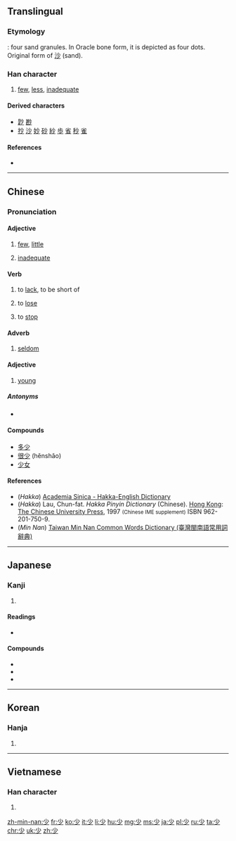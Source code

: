 ==Translingual==
{{stroke order|strokes=4}}
{{stroke order|type=animate}}

===Etymology===
{{liushu|p}} : four sand granules. In Oracle bone form, it is depicted as four dots. Original form of [[沙]] (sand).

===Han character===
{{Han char|rn=42|rad=小|as=01|sn=4|four=9020<sub>0</sub>|canj=火竹 (FH)|ids=⿱[[小]][[丿]]}}

# [[few]], [[less]], [[inadequate]]

====Derived characters====
* [[尟]] [[尠]]
* [[抄]] [[沙]] [[妙]] [[砂]] [[紗]] [[歩]] [[省]] [[秒]] [[雀]]

====References====
* {{Han ref|kx=0296.200|dkj=07475|dj=0590.020|hdz=10561.020|uh=5C11|ud=23569|bh=A4D6|bd=42198}}

----

==Chinese==
{{zh-hanzi-box|[[少]]}}

===Pronunciation===
{{zh-pron
|m=shǎo
|c=siu2,siu3
|h=pfs=sháu, shàu, shéu, shèu;hpy=sau3, sau4, seu3, seu4
|mn=chió/siàu/siáu
|mn_note=chió/siàu - vernacular, siáu - literary
|w=
|mc=y
|oc=y
|ma=zh-shǎo.ogg
|cat=det,a,v,adv
}}

====Adjective====
{{zh-adj|ts|pin=shǎo|tra=|sim=|tas=|pint=shao3}}

# [[few]], [[little]]
#: {{zh-usex|很 少 人 知道 實情。|Few people know the truth.|link=y}}
#: {{zh-usex|隻有 很 少 一點 面包 和 餅干。|There is only a little bread and a few biscuits.|link=y}}
# [[inadequate]]

====Verb====
{{zh-verb|ts|pin=shǎo|tra=|sim=|tas=|pint=shao3}}

# to [[lack]], to be short of
#: {{zh-usex|臥室 裡 少 一 隻 電燈泡。|There 's a light bulb missing in the bedroom.|link=y}}
# to [[lose]]
#: {{zh-usex|他  屋 裡 少 了 東西。|He lost something in his house.|link=y}}
# to [[stop]]
#: {{zh-usex|少 說 廢話！|Stop chattering!|link=y}}

====Adverb====
{{zh-adv|ts|pin=shǎo|tra=|sim=|tas=|pint=shao3}}

# [[seldom]]
#: {{zh-usex|懶惰 的 人 很 少 會 成功。|Lazy people seldom succeed.|link=y}}  

====Adjective====
{{zh-adj|ts|pin=shào|tra=|sim=|tas=|pint=shao4}}

# [[young]]
#: {{zh-usex|年轻|young}}
#: {{zh-usex|別 看 她 歲數 大, 可 長 得 少 相。|Despite her age, she still looked young.|link=y}}

=====Antonyms=====
* {{zh-l|多|duō|a lot}}
  
====Compounds====
*[[多少]]
* [[很少]] (hěnshǎo)
*[[少女]]

====References====
*(''Hakka'') [http://minhakka.ling.sinica.edu.tw/bkg/hakyin/search.php?DETAIL=1&LIMIT=id=35498&dbname=su_tian_1&graph=2 Academia Sinica - Hakka-English Dictionary]
*(''Hakka'') Lau, Chun-fat. ''Hakka Pinyin Dictionary'' (Chinese). [[Hong Kong]]: [[w:Chinese University of Hong Kong|The Chinese University Press]], 1997 <small>(Chinese IME supplement)</small> ISBN 962-201-750-9.
*(''Min Nan'') [http://twblg.dict.edu.tw/holodict_new/result_detail.jsp?n_no=796&curpage=1&sample=%E5%B0%91&radiobutton=1&querytarget=1&limit=20&pagenum=2&rowcount=21 Taiwan Min Nan Common Words Dictionary (臺灣閩南語常用詞辭典)]

----

==Japanese==

===Kanji===
{{ja-kanji|grade=2|rs=小01}}

# {{defn|lang=ja|sort=小01}}

====Readings====
* {{ja-readings|on=[[しょう]] (shō) < [[せう]] (seu)
|kun=[[すくない]] ([[少ない]], sukunai), [[すこし]] ([[少し]], sukoshi), [[しばらく]] (shibaraku)}}

====Compounds====
{{der-top|compounds of 少}}
* {{l|ja|少女|tr=shōjo}}
* {{l|ja|少年|tr=shōnen}}
* {{l|ja|少々|tr=shōshō}}
{{der-bottom}}

----

==Korean==

===Hanja===
{{ko-hanja|hangeul=소|eumhun=적을|rv=so|mr=so}}

# {{defn|lang=ko|sort=小01}}

----

==Vietnamese==

===Han character===
{{vi-hantu|[[thiếu]], [[thiểu]], [[thẹo]], [[thểu]], [[thỉu]], [[thẻo]]|rs=小01}}

# {{defn|lang=vi|sort=小01}}

[[zh-min-nan:少]]
[[fr:少]]
[[ko:少]]
[[it:少]]
[[li:少]]
[[hu:少]]
[[mg:少]]
[[ms:少]]
[[ja:少]]
[[pl:少]]
[[ru:少]]
[[ta:少]]
[[chr:少]]
[[uk:少]]
[[zh:少]]